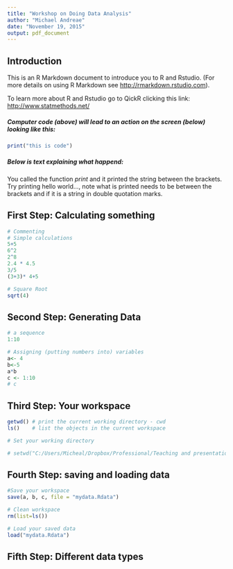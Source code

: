```yaml
---
title: "Workshop on Doing Data Analysis"
author: "Michael Andreae"
date: "November 19, 2015"
output: pdf_document
---
```


## Introduction

This is an R Markdown document to introduce you to R and Rstudio. (For more details on using R Markdown see <http://rmarkdown.rstudio.com>).

To learn more about R and Rstudio go to QickR clicking this link:
<http://www.statmethods.net/>

##### Computer code (above) will lead to an action on the screen (below) looking like this:

```r
print("this is code")
```



##### Below is text explaining what happend: 

You called the function $print$ and it printed the string between the brackets. Try printing hello world..., note what is printed needs to be between the brackets and if it is a string in double quotation marks.

## First Step: Calculating something

```r
# Commenting
# Simple calculations
5+5
6^2
2^8
2.4 * 4.5
3/5
(3+3)* 4+5

# Square Root
sqrt(4) 
```

## Second Step: Generating Data

```r
# a sequence
1:10

# Assigning (putting numbers into) variables
a<- 4
b<-5
a*b
c <- 1:10
# c
```

## Third Step: Your workspace

```r
getwd() # print the current working directory - cwd 
ls()    # list the objects in the current workspace

# Set your working directory

# setwd("C:/Users/Micheal/Dropbox/Professional/Teaching and presentations/ASA-IARS-PGA/seminar/Doing Data Analysis/WorkshopDDA")
```

## Fourth Step: saving and loading data

```r

#Save your workspace
save(a, b, c, file = "mydata.Rdata")

# Clean workspace
rm(list=ls())

# Load your saved data
load("mydata.Rdata")
```

## Fifth Step: Different data types


